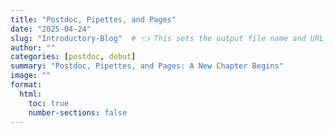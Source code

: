 ```yaml
---
title: "Postdoc, Pipettes, and Pages"
date: "2025-04-24"
slug: "Introductory-Blog"  # 👈 This sets the output file name and URL
author: ""
categories: [postdoc, debut]
summary: "Postdoc, Pipettes, and Pages: A New Chapter Begins"
image: ""
format:
  html:
    toc: true
    number-sections: false
---
```

